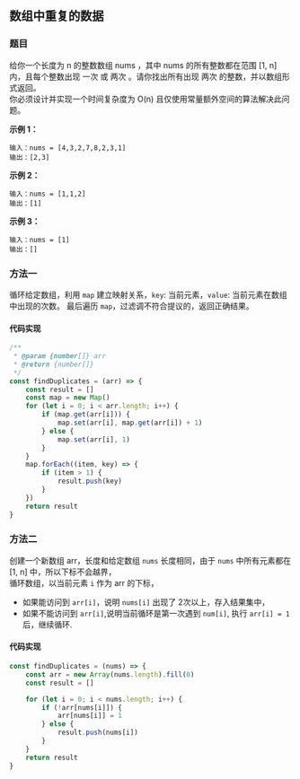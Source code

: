## 数组中重复的数据

<TitleMsg
    link='https://leetcode.cn/problems/find-all-duplicates-in-an-array/description/'
    level='middle'
    title='No.442 数组中重复的数据'
/>

### 题目
给你一个长度为 n 的整数数组 nums ，其中 nums 的所有整数都在范围 [1, n] 内，且每个整数出现 一次 或 两次 。请你找出所有出现 两次 的整数，并以数组形式返回。  
你必须设计并实现一个时间复杂度为 O(n) 且仅使用常量额外空间的算法解决此问题。

**示例 1：**  
```text
输入：nums = [4,3,2,7,8,2,3,1]
输出：[2,3]
```
**示例 2：**  
```text
输入：nums = [1,1,2]
输出：[1]
```

**示例 3：**
```text
输入：nums = [1]
输出：[]
```

### 方法一
循环给定数组，利用 `map` 建立映射关系，`key`: 当前元素，`value`: 当前元素在数组中出现的次数。
最后遍历 `map`，过滤调不符合提议的，返回正确结果。
#### 代码实现
```javascript
/**
 * @param {number[]} arr
 * @return {number[]}
 */
const findDuplicates = (arr) => {
    const result = []
    const map = new Map()
    for (let i = 0; i < arr.length; i++) {
        if (map.get(arr[i])) {
            map.set(arr[i], map.get(arr[i]) + 1)
        } else {
            map.set(arr[i], 1)
        }
    }
    map.forEach((item, key) => {
        if (item > 1) {
            result.push(key)
        }
    })
    return result
}
```




### 方法二
创建一个新数组 arr，长度和给定数组 `nums` 长度相同，由于 `nums` 中所有元素都在 [1, n] 中，所以下标不会越界，  
循环数组，以当前元素 `i` 作为 arr 的下标，
- 如果能访问到 `arr[i]`，说明 `nums[i]` 出现了 2次以上，存入结果集中，  
- 如果不能访问到 `arr[i]`,说明当前循环是第一次遇到 `num[i]`, 执行 `arr[i] = 1` 后，继续循环.
#### 代码实现
```javascript
const findDuplicates = (nums) => {
    const arr = new Array(nums.length).fill(0)
    const result = []

    for (let i = 0; i < nums.length; i++) {
        if (!arr[nums[i]]) {
            arr[nums[i]] = 1
        } else {
            result.push(nums[i])
        }
    }
    return result
}
```

